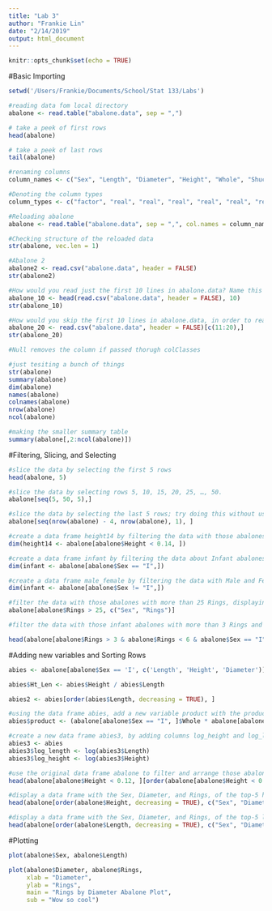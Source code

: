 ```yaml
---
title: "Lab 3"
author: "Frankie Lin"
date: "2/14/2019"
output: html_document
---
```


```r
knitr::opts_chunk$set(echo = TRUE)
```

#Basic Importing
```r
setwd('/Users/Frankie/Documents/School/Stat 133/Labs')

#reading data fom local directory
abalone <- read.table("abalone.data", sep = ",")

# take a peek of first rows
head(abalone)

# take a peek of last rows
tail(abalone)

#renaming columns
column_names <- c("Sex", "Length", "Diameter", "Height", "Whole", "Shucked", "Viscera", "Shell", "Rings")

#Denoting the column types
column_types <- c("factor", "real", "real", "real", "real", "real", "real", "real", "integer")

#Reloading abalone
abalone <- read.table("abalone.data", sep = ",", col.names = column_names, colClasses = column_types)

#Checking structure of the reloaded data
str(abalone, vec.len = 1)

#Abalone 2
abalone2 <- read.csv("abalone.data", header = FALSE)
str(abalone2)

#How would you read just the first 10 lines in abalone.data? Name this data as abalone10, and check its structure with str().
abalone_10 <- head(read.csv("abalone.data", header = FALSE), 10)
str(abalone_10)

#How would you skip the first 10 lines in abalone.data, in order to read the next 10 lines (lines 11-20)? Name this data as abalone20, and check its structure with str().
abalone_20 <- read.csv("abalone.data", header = FALSE)[c(11:20),]
str(abalone_20)

#Null removes the column if passed thorugh colClasses

#just tesiting a bunch of things
str(abalone)
summary(abalone)
dim(abalone)
names(abalone)
colnames(abalone)
nrow(abalone)
ncol(abalone)

#making the smaller summary table 
summary(abalone[,2:ncol(abalone)])
```

#Filtering, Slicing, and Selecting
```r
#slice the data by selecting the first 5 rows
head(abalone, 5)

#slice the data by selecting rows 5, 10, 15, 20, 25, …, 50.
abalone[seq(5, 50, 5),]

#slice the data by selecting the last 5 rows; try doing this without using tail(), and without hard coding the numbers of the last five rows.
abalone[seq(nrow(abalone) - 4, nrow(abalone), 1), ]

#create a data frame height14 by filtering the data with those abalones with Height less than 0.14, and display its dimensions with dim()
dim(height14 <- abalone[abalone$Height < 0.14, ])

#create a data frame infant by filtering the data about Infant abalones, and display its dimensions with dim()
dim(infant <- abalone[abalone$Sex == "I",])

#create a data frame male_female by filtering the data with Male and Female abalones, and display its dimensions with dim()
dim(infant <- abalone[abalone$Sex != "I",])

#filter the data with those abalones with more than 25 Rings, displaying only their Sex, and Rings.
abalone[abalone$Rings > 25, c("Sex", "Rings")]

#filter the data with those infant abalones with more than 3 Rings and less than 6, displaying only their Sex, Rings, and Diameter.

head(abalone[abalone$Rings > 3 & abalone$Rings < 6 & abalone$Sex == "I" , c("Sex", "Rings", "Diameter")])
```

#Adding new variables and Sorting Rows
```r
abies <- abalone[abalone$Sex == 'I', c('Length', 'Height', 'Diameter')]

abies$Ht_Len <- abies$Height / abies$Length

abies2 <- abies[order(abies$Length, decreasing = TRUE), ]

#using the data frame abies, add a new variable product with the product of Whole and Shucked.
abies$product <- (abalone[abalone$Sex == "I", ]$Whole * abalone[abalone$Sex == "I", ]$Shucked)

#create a new data frame abies3, by adding columns log_height and log_length with the log transformations of height and length.
abies3 <- abies
abies3$log_length <- log(abies3$Length)
abies3$log_height <- log(abies3$Height)

#use the original data frame abalone to filter and arrange those abalones with height less than 0.12, in increasing order.
head(abalone[abalone$Height < 0.12, ][order(abalone[abalone$Height < 0.12, ]$Height), ])

#display a data frame with the Sex, Diameter, and Rings, of the top-5 highest abalones
head(abalone[order(abalone$Height, decreasing = TRUE), c("Sex", "Diameter", "Rings")])

#display a data frame with the Sex, Diameter, and Rings, of the top-5 longest abalones
head(abalone[order(abalone$Length, decreasing = TRUE), c("Sex", "Diameter", "Rings")])
```

#Plotting
```r
plot(abalone$Sex, abalone$Length)

plot(abalone$Diameter, abalone$Rings, 
     xlab = "Diameter",
     ylab = "Rings", 
     main = "Rings by Diameter Abalone Plot", 
     sub = "Wow so cool")
```




